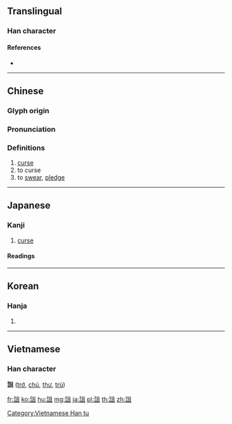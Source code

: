 {{character info/new}}
{{also|诅}}
==Translingual==

===Han character===
{{Han char|rn=149|rad=言|as=05|sn=12|four=07610|canj=YRBM|ids=⿰言且}}

====References====
* {{Han ref|kx=1156.030|dkj=35390|dj=1621.070|hdz=63953.080|uh=8A5B|ud=35419|bh=B641|bd=46657}}

----

==Chinese==
{{zh-forms|s=诅}}

===Glyph origin===
{{Han etym}}

===Pronunciation===
{{zh-pron
|m=zǔ
|c=zo3
|mn=qz,xm,zz:chó͘
|mc=y
|oc=y
|ma=
|cat=n,v
}}

===Definitions===
{{zh-hanzi}}

# [[curse]]
# to curse
# to [[swear]], [[pledge]]

----

==Japanese==

===Kanji===
{{ja-kanji|grade=|rs=言05}}

# [[curse]]

====Readings====
{{ja-readings
|goon=[[そ]] (so)
|kanon=[[しょ]] (sho)
|kun=[[のろう|のろ.う]] ([[詛う]], norou)
}}

----

==Korean==

===Hanja===
{{ko-hanja|hangeul=저|eumhun=|rv=jeo|mr=chŏ|y=ce}}

# {{defn|lang=ko|sort=言05}}

----

==Vietnamese==

===Han character===
'''詛''' ([[trớ]], [[chú]], [[thư]], [[trù]])

[[Category:Vietnamese Han tu]]

[[fr:詛]]
[[ko:詛]]
[[hu:詛]]
[[mg:詛]]
[[ja:詛]]
[[pl:詛]]
[[th:詛]]
[[zh:詛]]